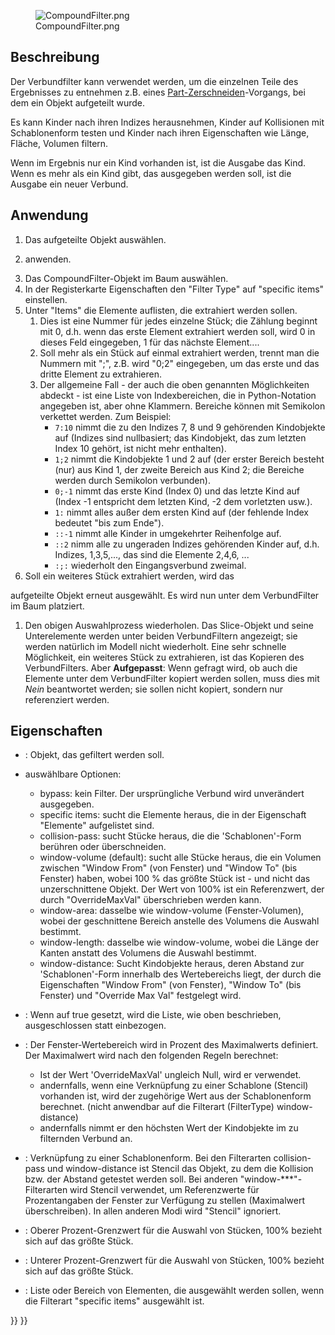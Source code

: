 <languages/>
{{Docnav/de
|[[Part_ExplodeCompound/de|VerbundSprengen]]
|[[Part_Boolean/de|BoolescheOperationen]]
|[[Part_Workbench/de|Part]]
|IconL=Part_ExplodeCompound.svg
|IconR=Part_Boolean.svg
|IconC=Workbench_Part.svg
}}

{{GuiCommand/de
|Name=Part Compound‏‎Filter
|Name/de=Part VerbundFiltern
|MenuLocation=Formteil → Verbund → Verbundfilter
|Workbenches=[[Part_Workbench/de|Part]]
|Version=0.17
}}

[[File:CompoundFilter.png]]

<span id="Description"></span>
==Beschreibung==

Der Verbundfilter kann verwendet werden, um die einzelnen Teile des Ergebnisses zu entnehmen z.B. eines [[Part Slice/de|Part-Zerschneiden]]-Vorgangs, bei dem ein Objekt aufgeteilt wurde.

Es kann Kinder nach ihren Indizes herausnehmen, Kinder auf Kollisionen mit Schablonenform testen und Kinder nach ihren Eigenschaften wie Länge, Fläche, Volumen filtern.

Wenn im Ergebnis nur ein Kind vorhanden ist, ist die Ausgabe das Kind. Wenn es mehr als ein Kind gibt, das ausgegeben werden soll, ist die Ausgabe ein neuer Verbund.

<span id="Usage"></span>
==Anwendung==

<div class="mw-translate-fuzzy">
# Das aufgeteilte Objekt auswählen.
# {{MenuCommand|Part → Verbund → VerbundFilter}} anwenden.
# Das CompoundFilter-Objekt im Baum auswählen.
# In der Registerkarte Eigenschaften den "Filter Type" auf "specific items" einstellen.
# Unter "Items" die Elemente auflisten, die extrahiert werden sollen.
## Dies ist eine Nummer für jedes einzelne Stück; die Zählung beginnt mit 0, d.h. wenn das erste Element extrahiert werden soll, wird 0 in dieses Feld eingegeben, 1 für das nächste Element....
## Soll mehr als ein Stück auf einmal extrahiert werden, trennt man die Nummern mit ";", z.B. wird "0;2" eingegeben, um das erste und das dritte Element zu extrahieren.
## Der allgemeine Fall - der auch die oben genannten Möglichkeiten abdeckt - ist eine Liste von Indexbereichen, die in Python-Notation angegeben ist, aber ohne Klammern. Bereiche können mit Semikolon verkettet werden. Zum Beispiel:
##* <tt>7:10</tt> nimmt die zu den Indizes 7, 8 und 9 gehörenden Kindobjekte auf (Indizes sind nullbasiert; das Kindobjekt, das zum letzten Index 10 gehört, ist nicht mehr enthalten).
##* <tt>1;2 </tt> nimmt die Kindobjekte 1 und 2 auf (der erster Bereich besteht (nur) aus Kind 1, der zweite Bereich aus Kind 2; die Bereiche werden durch Semikolon verbunden).
##* <tt>0;-1</tt> nimmt das erste Kind (Index 0) und das letzte Kind auf (Index -1 entspricht dem letzten Kind, -2 dem vorletzten usw.).
##* <tt>1: </tt> nimmt alles außer dem ersten Kind auf (der fehlende Index bedeutet "bis zum Ende").
##* <tt>::-1</tt> nimmt alle Kinder in umgekehrter Reihenfolge auf.
##* <tt>::2 </tt> nimm alle zu ungeraden Indizes gehörenden Kinder auf, d.h. Indizes, 1,3,5,..., das sind die Elemente 2,4,6, ...
##* <tt>:;: </tt> wiederholt den Eingangsverbund zweimal.
# Soll ein weiteres Stück extrahiert werden, wird das 
aufgeteilte Objekt erneut ausgewählt. Es wird nun unter dem VerbundFilter im Baum platziert.
# Den obigen Auswahlprozess wiederholen. Das Slice-Objekt und seine Unterelemente werden unter beiden VerbundFiltern angezeigt; sie werden natürlich im Modell nicht wiederholt. Eine sehr schnelle Möglichkeit, ein weiteres Stück zu extrahieren, ist das Kopieren des VerbundFilters. Aber '''Aufgepasst''': Wenn gefragt wird, ob auch die Elemente unter dem VerbundFilter kopiert werden sollen, muss dies mit ''Nein'' beantwortet werden; sie sollen nicht kopiert, sondern nur referenziert werden.
</div>

<span id="Properties"></span>
==Eigenschaften==

* {{PropertyData|Base}}: Objekt, das gefiltert werden soll.
* {{PropertyData|Filter Type}} auswählbare Optionen:
** bypass: kein Filter. Der ursprüngliche Verbund wird unverändert ausgegeben.
** specific items: sucht die Elemente heraus, die in der Eigenschaft "Elemente" aufgelistet sind.
** collision-pass: sucht Stücke heraus, die die 'Schablonen'-Form berühren oder überschneiden.
** window-volume (default): sucht alle Stücke heraus, die ein Volumen zwischen "Window From" (von Fenster) und "Window To" (bis Fenster) haben, wobei 100 % das größte Stück ist - und nicht das unzerschnittene Objekt.  Der Wert von 100% ist ein Referenzwert, der durch "OverrideMaxVal" überschrieben werden kann.
** window-area: dasselbe wie window-volume (Fenster-Volumen), wobei der geschnittene Bereich anstelle des Volumens die Auswahl bestimmt.
** window-length: dasselbe wie window-volume, wobei die Länge der Kanten anstatt des Volumens die Auswahl bestimmt.
** window-distance: Sucht Kindobjekte heraus, deren Abstand zur 'Schablonen'-Form innerhalb des Wertebereichs liegt, der durch die Eigenschaften "Window From" (von Fenster), "Window To" (bis Fenster) und "Override Max Val" festgelegt wird.
* {{PropertyData|Invert}}: Wenn auf true gesetzt, wird die Liste, wie oben beschrieben, ausgeschlossen statt einbezogen.
* {{PropertyData|Override Max Val}}: Der Fenster-Wertebereich wird in Prozent des Maximalwerts definiert. Der Maximalwert wird nach den folgenden Regeln berechnet:
** Ist der Wert 'OverrideMaxVal' ungleich Null, wird er verwendet.
** andernfalls, wenn eine Verknüpfung zu einer Schablone (Stencil) vorhanden ist, wird der zugehörige Wert aus der Schablonenform berechnet. (nicht anwendbar auf die Filterart (FilterType) window-distance)
** andernfalls nimmt er den höchsten Wert der Kindobjekte im zu filternden Verbund an.
* {{PropertyData|Stencil}}: Verknüpfung zu einer Schablonenform. Bei den Filterarten collision-pass und window-distance ist Stencil das Objekt, zu dem die Kollision bzw. der Abstand getestet werden soll. Bei anderen "window-***"-Filterarten wird Stencil verwendet, um Referenzwerte für Prozentangaben der Fenster zur Verfügung zu stellen (Maximalwert überschreiben). In allen anderen Modi wird "Stencil" ignoriert.
* {{PropertyData|Window From}}: Oberer Prozent-Grenzwert für die Auswahl von Stücken, 100% bezieht sich auf das größte Stück.
* {{PropertyData|Window To}}: Unterer Prozent-Grenzwert für die Auswahl von Stücken, 100% bezieht sich auf das größte Stück.
* {{PropertyData|items}}: Liste oder Bereich von Elementen, die ausgewählt werden sollen, wenn die Filterart "specific items" ausgewählt ist.



{{Docnav/de
|[[Part_ExplodeCompound/de|VerbundSprengen]]
|[[Part_Boolean/de|BoolescheOperationen]]
|[[Part_Workbench/de|Part]]
|IconL=Part_ExplodeCompound.svg
|IconR=Part_Boolean.svg
|IconC=Workbench_Part.svg
}}

{{Part Tools navi{{#translation:}}}}
{{Userdocnavi{{#translation:}}}}
{{clear}}